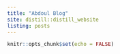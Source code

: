 ```yaml
---
title: "Abdoul Blog"
site: distill::distill_website
listing: posts
---
```


```r
knitr::opts_chunk$set(echo = FALSE)
```
